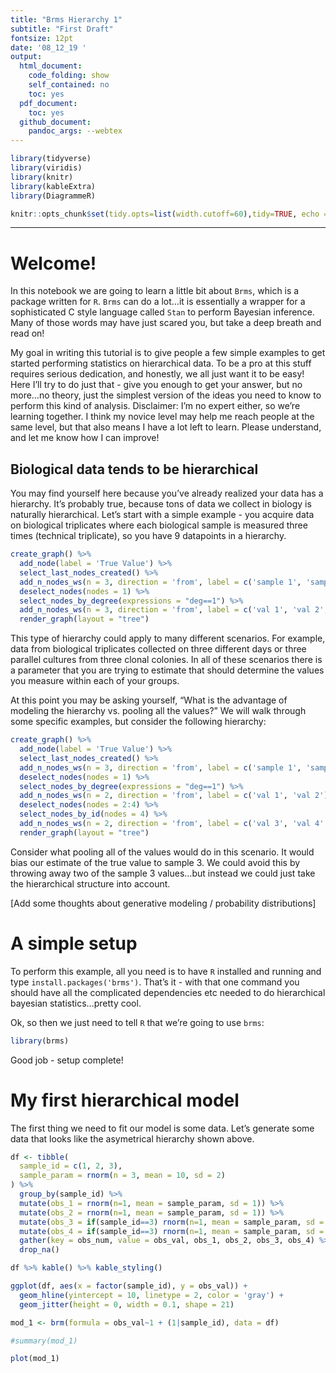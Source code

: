 ```yaml
---
title: "Brms Hierarchy 1"
subtitle: "First Draft"
fontsize: 12pt
date: '08_12_19 '
output:
  html_document:
    code_folding: show
    self_contained: no
    toc: yes
  pdf_document:
    toc: yes
  github_document:
    pandoc_args: --webtex
---
```


```r
library(tidyverse)
library(viridis)
library(knitr)
library(kableExtra)
library(DiagrammeR)

knitr::opts_chunk$set(tidy.opts=list(width.cutoff=60),tidy=TRUE, echo = TRUE, message=FALSE, warning=FALSE, fig.align="center")

```

*****

# Welcome!

In this notebook we are going to learn a little bit about `Brms`, which is a package written for `R`. `Brms` can do a lot...it is essentially a wrapper for a sophisticated C style language called `Stan` to perform Bayesian inference. Many of those words may have just scared you, but take a deep breath and read on! 

My goal in writing this tutorial is to give people a few simple examples to get started performing statistics on hierarchical data. To be a pro at this stuff requires serious dedication, and honestly, we all just want it to be easy! Here I'll try to do just that - give you enough to get your answer, but no more...no theory, just the simplest version of the ideas you need to know to perform this kind of analysis. Disclaimer: I'm no expert either, so we're learning together. I think my novice level may help me reach people at the same level, but that also means I have a lot left to learn. Please understand, and let me know how I can improve!

## Biological data tends to be hierarchical

You may find yourself here because you've already realized your data has a hierarchy. It's probably true, because tons of data we collect in biology is naturally hierarchical. Let's start with a simple example - you acquire data on biological triplicates where each biological sample is measured three times (technical triplicate), so you have 9 datapoints in a hierarchy. 


```r

create_graph() %>% 
  add_node(label = 'True Value') %>% 
  select_last_nodes_created() %>% 
  add_n_nodes_ws(n = 3, direction = 'from', label = c('sample 1', 'sample 2', 'sample 3')) %>% 
  deselect_nodes(nodes = 1) %>% 
  select_nodes_by_degree(expressions = "deg==1") %>% 
  add_n_nodes_ws(n = 3, direction = 'from', label = c('val 1', 'val 2', 'val 3')) %>% 
  render_graph(layout = "tree")

```

This type of hierarchy could apply to many different scenarios. For example, data from biological triplicates collected on three different days or three parallel cultures from three clonal colonies. In all of these scenarios there is a parameter that you are trying to estimate that should determine the values you measure within each of your groups.

At this point you may be asking yourself, "What is the advantage of modeling the hierarchy vs. pooling all the values?" We will walk through some specific examples, but consider the following hierarchy:

```r

create_graph() %>% 
  add_node(label = 'True Value') %>% 
  select_last_nodes_created() %>% 
  add_n_nodes_ws(n = 3, direction = 'from', label = c('sample 1', 'sample 2', 'sample 3')) %>% 
  deselect_nodes(nodes = 1) %>% 
  select_nodes_by_degree(expressions = "deg==1") %>% 
  add_n_nodes_ws(n = 2, direction = 'from', label = c('val 1', 'val 2')) %>% 
  deselect_nodes(nodes = 2:4) %>% 
  select_nodes_by_id(nodes = 4) %>% 
  add_n_nodes_ws(n = 2, direction = 'from', label = c('val 3', 'val 4' )) %>%
  render_graph(layout = "tree")

```

Consider what pooling all of the values would do in this scenario. It would bias our estimate of the true value to sample 3. We could avoid this by throwing away two of the sample 3 values...but instead we could just take the hierarchical structure into account. 

[Add some thoughts about generative modeling / probability distributions]

# A simple setup

To perform this example, all you need is to have `R` installed and running and type `install.packages('brms')`. That's it - with that one command you should have all the complicated dependencies etc needed to do hierarchical bayesian statistics...pretty cool.

Ok, so then we just need to tell `R` that we're going to use `brms`:

```r
library(brms)
```

Good job - setup complete!

# My first hierarchical model

The first thing we need to fit our model is some data. Let's generate some data that looks like the asymetrical hierarchy shown above.

```r
df <- tibble(
  sample_id = c(1, 2, 3),
  sample_param = rnorm(n = 3, mean = 10, sd = 2)
) %>% 
  group_by(sample_id) %>% 
  mutate(obs_1 = rnorm(n=1, mean = sample_param, sd = 1)) %>% 
  mutate(obs_2 = rnorm(n=1, mean = sample_param, sd = 1)) %>% 
  mutate(obs_3 = if(sample_id==3) rnorm(n=1, mean = sample_param, sd = 1)) %>% 
  mutate(obs_4 = if(sample_id==3) rnorm(n=1, mean = sample_param, sd = 1)) %>% 
  gather(key = obs_num, value = obs_val, obs_1, obs_2, obs_3, obs_4) %>% 
  drop_na()

df %>% kable() %>% kable_styling()
```


```r
ggplot(df, aes(x = factor(sample_id), y = obs_val)) + 
  geom_hline(yintercept = 10, linetype = 2, color = 'gray') + 
  geom_jitter(height = 0, width = 0.1, shape = 21) 
```

```r
mod_1 <- brm(formula = obs_val~1 + (1|sample_id), data = df)

```
```r

#summary(mod_1)

plot(mod_1)
```


